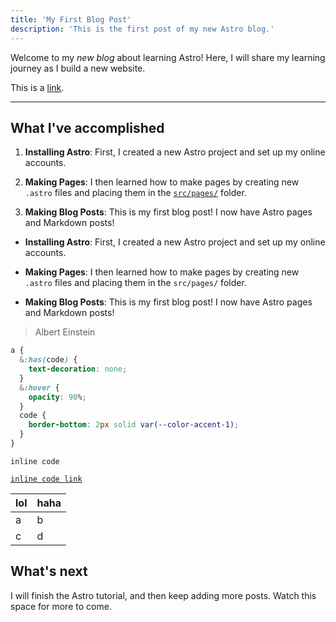 ```yaml
---
title: 'My First Blog Post'
description: 'This is the first post of my new Astro blog.'
---
```


Welcome to my _new blog_ about learning Astro! Here, I will share my learning journey as I build a new website.

This is a [link](#).

---

## What I've accomplished

1. **Installing Astro**: First, I created a new Astro project and set up my online accounts.

2. **Making Pages**: I then learned how to make pages by creating new `.astro` files and placing them in the [`src/pages/`](#) folder.

3. **Making Blog Posts**: This is my first blog post! I now have Astro pages and Markdown posts!

- **Installing Astro**: First, I created a new Astro project and set up my online accounts.

- **Making Pages**: I then learned how to make pages by creating new `.astro` files and placing them in the `src/pages/` folder.

- **Making Blog Posts**: This is my first blog post! I now have Astro pages and Markdown posts!

>
> Albert Einstein
>

```css
a {
  &:has(code) {
    text-decoration: none;
  }
  &:hover {
    opacity: 90%;
  }
  code {
    border-bottom: 2px solid var(--color-accent-1);
  }
}
```

`inline code`

[`inline code link`](#)

|lol|haha
|-|-|
|a|b|
|c|d|

## What's next

I will finish the Astro tutorial, and then keep adding more posts. Watch this space for more to come.
